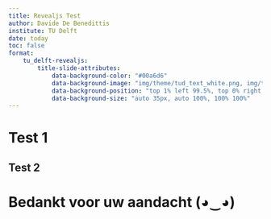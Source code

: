 ```yaml
---
title: Revealjs Test
author: Davide De Benedittis
institute: TU Delft
date: today
toc: false
format:
    tu_delft-revealjs:
        title-slide-attributes:
            data-background-color: "#00a6d6"
            data-background-image: "img/theme/tud_text_white.png, img/theme/ducks.png, img/theme/p1.png"
            data-background-position: "top 1% left 99.5%, top 0% right 0%, top 0% right 0%"
            data-background-size: "auto 35px, auto 100%, 100% 100%"
---
```


# Test 1 {visibility="uncounted"}

## Test 2

# Bedankt voor uw aandacht (◕‿◕) {background-color="#00a6d6" background-image="img/theme/tud_text_white.png, img/theme/p3.png" data-background-size="auto 35px, 100% 100%" data-background-position="99.5% 1%, 50% 50%" visibility="uncounted"}